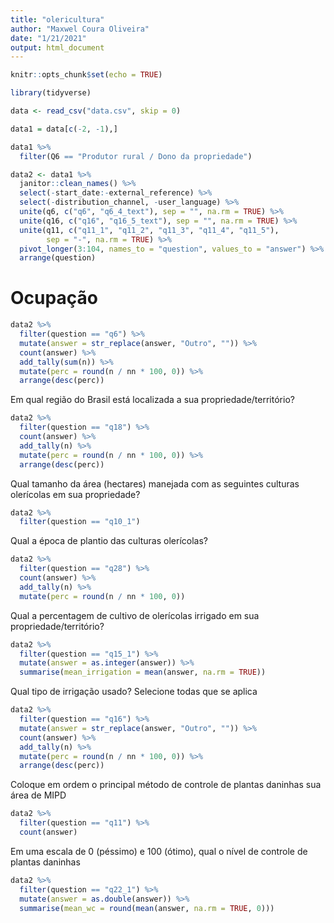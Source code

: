 ```yaml
---
title: "olericultura"
author: "Maxwel Coura Oliveira"
date: "1/21/2021"
output: html_document 
---
```


```r
knitr::opts_chunk$set(echo = TRUE)
```

```r
library(tidyverse)
```

```r
data <- read_csv("data.csv", skip = 0) 

data1 = data[c(-2, -1),]
```

```r
data1 %>% 
  filter(Q6 == "Produtor rural / Dono da propriedade")
```


```r
data2 <- data1 %>% 
  janitor::clean_names() %>% 
  select(-start_date:-external_reference) %>% 
  select(-distribution_channel, -user_language) %>%
  unite(q6, c("q6", "q6_4_text"), sep = "", na.rm = TRUE) %>% 
  unite(q16, c("q16", "q16_5_text"), sep = "", na.rm = TRUE) %>% 
  unite(q11, c("q11_1", "q11_2", "q11_3", "q11_4", "q11_5"), 
        sep = "-", na.rm = TRUE) %>% 
  pivot_longer(3:104, names_to = "question", values_to = "answer") %>% 
  arrange(question) 
```


# Ocupação

```r
data2 %>% 
  filter(question == "q6") %>% 
  mutate(answer = str_replace(answer, "Outro", "")) %>% 
  count(answer) %>% 
  add_tally(sum(n)) %>% 
  mutate(perc = round(n / nn * 100, 0)) %>% 
  arrange(desc(perc))
```

Em qual região do Brasil está localizada a sua propriedade/território?

```r
data2 %>% 
  filter(question == "q18") %>% 
  count(answer) %>% 
  add_tally(n) %>% 
  mutate(perc = round(n / nn * 100, 0)) %>% 
  arrange(desc(perc))
```

Qual tamanho da área (hectares) manejada com as seguintes culturas olerícolas em sua propriedade?

```r
data2 %>% 
  filter(question == "q10_1")
```

Qual a época de plantio das culturas olerícolas?

```r
data2 %>% 
  filter(question == "q28") %>% 
  count(answer) %>% 
  add_tally(n) %>% 
  mutate(perc = round(n / nn * 100, 0))
```

Qual a percentagem de cultivo de olerícolas irrigado em sua propriedade/território?

```r
data2 %>% 
  filter(question == "q15_1") %>% 
  mutate(answer = as.integer(answer)) %>% 
  summarise(mean_irrigation = mean(answer, na.rm = TRUE))
```

Qual tipo de irrigação usado? Selecione todas que se aplica

```r
data2 %>% 
  filter(question == "q16") %>% 
  mutate(answer = str_replace(answer, "Outro", "")) %>%
  count(answer) %>% 
  add_tally(n) %>% 
  mutate(perc = round(n / nn * 100, 0)) %>% 
  arrange(desc(perc))
```

Coloque em ordem o principal método de controle de plantas daninhas sua área de MIPD

```r
data2 %>% 
  filter(question == "q11") %>% 
  count(answer)
```

Em uma escala de 0 (péssimo) e 100 (ótimo), qual o nível de controle de plantas daninhas 

```r
data2 %>% 
  filter(question == "q22_1") %>% 
  mutate(answer = as.double(answer)) %>% 
  summarise(mean_wc = round(mean(answer, na.rm = TRUE, 0)))
```


